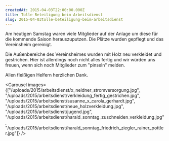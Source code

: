 ```yaml
---
createdAt: 2015-04-03T22:00:00.000Z
title: Tolle Beteiligung beim Arbeitsdienst
slug: 2015-04-03tolle-beteiligung-beim-arbeitsdienst
---
```


Am heutigen Samstag waren viele Mitglieder auf der Anlage um diese für die kommende Saison herauszuputzen. Die Plätze wurden gepflegt und das Vereinsheim gereinigt.

Die Außenbereiche des Vereinsheimes wurden mit Holz neu verkleidet und gestrichen. Hier ist allerdings noch nicht alles fertig und wir würden uns freuen, wenn sich noch Mitglieder zum "pinseln" melden.

Allen fleißigen Helfern herzlichen Dank.

<Carousel images={["/uploads/2015/arbeitsdienst/x_neldner_stromversorgung.jpg", "/uploads/2015/arbeitsdienst/verkleidung_fertig_gestrichen.jpg", "/uploads/2015/arbeitsdienst/susanne_x_carola_gerhardt.jpg", "/uploads/2015/arbeitsdienst/neue_holzverkleidung.jpg", "/uploads/2015/arbeitsdienst/jugend.jpg", "/uploads/2015/arbeitsdienst/harald_sonntag_zuschneiden_verkleidung.jpg", "/uploads/2015/arbeitsdienst/harald_sonntag_friedrich_ziegler_rainer_pottler.jpg"]} />
